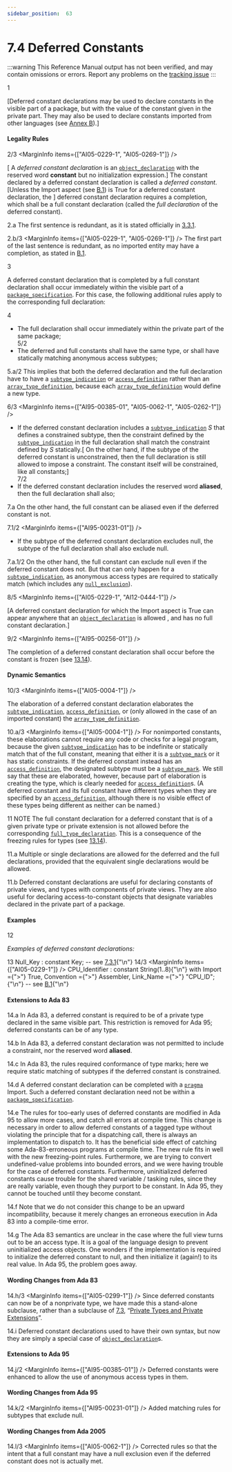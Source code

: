 ```yaml
---
sidebar_position:  63
---
```


# 7.4 Deferred Constants

:::warning
This Reference Manual output has not been verified,
and may contain omissions or errors.
Report any problems on the [tracking issue](https://github.com/ada-lang-io/ada-lang-io/issues/20)
:::


<MarginText>1</MarginText>
<p>[Deferred constant declarations may be used to declare constants in the visible part of a package, but with the value of the constant given in the private part. They may also be used to declare constants imported from other languages (see <a href="../AA-B/">Annex B</a>).] <br /></p>


#### Legality Rules

<MarginText>2/3</MarginText>
<MarginInfo items={["AI05-0229-1", "AI05-0269-1"]} />
<p>[ A <em>deferred constant declaration</em> is an <code><a href="../AA-3/AA-3.3#S0032">object_declaration</a></code> with the reserved word <strong>constant</strong> but no initialization expression.] The constant declared by a deferred constant declaration is called a <em>deferred constant</em>. [Unless the Import aspect (see <a href="../AA-B/AA-B.1">B.1</a>) is True for a deferred constant declaration, the ] deferred constant declaration requires a completion, which shall be a full constant declaration (called the <em>full declaration</em> of the deferred constant). <br /></p>

<MarginText>2.a</MarginText>
<Admonition type="aarm" aarm="proof" title="Proof: ">
<strong></strong>The first sentence is redundant, as it is stated officially in <a href="../AA-3/AA-3.3#Subclause_3.3.1">3.3.1</a>.<br /></Admonition>

<MarginText>2.b/3</MarginText>
<MarginInfo items={["AI05-0229-1", "AI05-0269-1"]} />
<Admonition type="aarm" aarm="note" title="Note: ">
The first part of the last sentence is redundant, as no imported entity may have a completion, as stated in <a href="../AA-B/AA-B.1">B.1</a>. <br /></Admonition>

<MarginText>3</MarginText>
<p>A deferred constant declaration that is completed by a full constant declaration shall occur immediately within the visible part of a <code><a href="../AA-7/AA-7.1#S0230">package_specification</a></code>. For this case, the following additional rules apply to the corresponding full declaration: <br /></p>

<MarginText>4</MarginText>
<ul>
<li>The full declaration shall occur immediately within the private part of the same package;<br /></li>
<MarginText>5/2</MarginText>
<MarginInfo items={["AI95-00385-01"]} />
<li>The deferred and full constants shall have the same type, or shall have statically matching anonymous access subtypes; <br /></li>
</ul>
<MarginText>5.a/2</MarginText>
<MarginInfo items={["AI95-00385-01"]} />
<Admonition type="aarm" aarm="ramification" title="Ramification: ">
<strong></strong>This implies that both the deferred declaration and the full declaration have to have a <code><a href="../AA-3/AA-3.2#S0027">subtype_indication</a></code> or <code><a href="../AA-3/AA-3.10#S0084">access_definition</a></code> rather than an <code><a href="../AA-3/AA-3.6#S0051">array_type_definition</a></code>, because each <code><a href="../AA-3/AA-3.6#S0051">array_type_definition</a></code> would define a new type. <br /></Admonition>

<MarginText>6/3</MarginText>
<MarginInfo items={["AI95-00385-01", "AI05-0062-1", "AI05-0262-1"]} />
<ul>
<li>If the deferred constant declaration includes a <code><a href="../AA-3/AA-3.2#S0027">subtype_indication</a></code> <em>S</em> that defines a constrained subtype, then the constraint defined by the <code><a href="../AA-3/AA-3.2#S0027">subtype_indication</a></code> in the full declaration shall match the constraint defined by <em>S</em> statically.[ On the other hand, if the subtype of the deferred constant is unconstrained, then the full declaration is still allowed to impose a constraint. The constant itself will be constrained, like all constants;]<br /></li>
<MarginText>7/2</MarginText>
<MarginInfo items={["AI95-00231-01"]} />
<li>If the deferred constant declaration includes the reserved word <strong>aliased</strong>, then the full declaration shall also; <br /></li>
</ul>
<MarginText>7.a</MarginText>
<Admonition type="aarm" aarm="ramification" title="Ramification: ">
<strong></strong>On the other hand, the full constant can be aliased even if the deferred constant is not. <br /></Admonition>

<MarginText>7.1/2</MarginText>
<MarginInfo items={["AI95-00231-01"]} />
<ul>
<li>If the subtype of the deferred constant declaration excludes null, the subtype of the full declaration shall also exclude null. <br /></li>
</ul>
<MarginText>7.a.1/2</MarginText>
<Admonition type="aarm" aarm="ramification" title="Ramification: ">
<strong></strong>On the other hand, the full constant can exclude null even if the deferred constant does not. But that can only happen for a <code><a href="../AA-3/AA-3.2#S0027">subtype_indication</a></code>, as anonymous access types are required to statically match (which includes any <code><a href="../AA-3/AA-3.10#S0083">null_exclusion</a></code>). <br /></Admonition>

<MarginText>8/5</MarginText>
<MarginInfo items={["AI05-0229-1", "AI12-0444-1"]} />
<p>[A deferred constant declaration for which the Import aspect is True can  appear anywhere that an <code><a href="../AA-3/AA-3.3#S0032">object_declaration</a></code> is allowed , and has no full constant declaration.]<br /></p>

<MarginText>9/2</MarginText>
<MarginInfo items={["AI95-00256-01"]} />
<p>The completion of a deferred constant declaration shall occur before the constant is frozen (see <a href="../AA-13/AA-13.14">13.14</a>).<br /></p>


#### Dynamic Semantics

<MarginText>10/3</MarginText>
<MarginInfo items={["AI05-0004-1"]} />
<p>The elaboration of a deferred constant declaration elaborates the <code><a href="../AA-3/AA-3.2#S0027">subtype_indication</a></code>, <code><a href="../AA-3/AA-3.10#S0084">access_definition</a></code>, or (only allowed in the case of an imported constant) the <code><a href="../AA-3/AA-3.6#S0051">array_type_definition</a></code>. <br /></p>

<MarginText>10.a/3</MarginText>
<MarginInfo items={["AI05-0004-1"]} />
<Admonition type="aarm" aarm="ramification" title="Ramification: ">
<strong></strong>For nonimported constants, these elaborations cannot require any code or checks for a legal program, because the given <code><a href="../AA-3/AA-3.2#S0027">subtype_indication</a></code> has to be indefinite or statically match that of the full constant, meaning that either it is a <code><a href="../AA-3/AA-3.2#S0028">subtype_mark</a></code> or it has static constraints. If the deferred constant instead has an <code><a href="../AA-3/AA-3.10#S0084">access_definition</a></code>, the designated subtype must be a <code><a href="../AA-3/AA-3.2#S0028">subtype_mark</a></code>. We still say that these are elaborated, however, because part of elaboration is creating the type, which is clearly needed for <code><a href="../AA-3/AA-3.10#S0084">access_definition</a></code>s. (A deferred constant and its full constant have different types when they are specified by an <code><a href="../AA-3/AA-3.10#S0084">access_definition</a></code>, although there is no visible effect of these types being different as neither can be named.) <br /></Admonition>

<MarginText>11</MarginText>
<Admonition type="aarm" aarm="note" title="Note: ">
NOTE   The full constant declaration for a deferred constant that is of a given private type or private extension is not allowed before the corresponding <code><a href="../AA-3/AA-3.2#S0024">full_type_declaration</a></code>. This is a consequence of the freezing rules for types (see <a href="../AA-13/AA-13.14">13.14</a>). <br /></Admonition>

<MarginText>11.a</MarginText>
<Admonition type="aarm" aarm="ramification" title="Ramification: ">
<strong></strong>Multiple or single declarations are allowed for the deferred and the full declarations, provided that the equivalent single declarations would be allowed.<br /></Admonition>

<MarginText>11.b</MarginText>
<Admonition type="aarm" aarm="note" title="Note: ">
Deferred constant declarations are useful for declaring constants of private views, and types with components of private views. They are also useful for declaring access-to-constant objects that designate variables declared in the private part of a package. <br /></Admonition>


#### Examples

<MarginText>12</MarginText>
<p><em>Examples of deferred constant declarations:</em> <br /></p>

<MarginText>13</MarginText>
<CodeBlock language="ada">
Null_Key : constant Key;      -- see <a href="../AA-7/AA-7.3#Subclause_7.3.1">7.3.1</a>{"\n"}
<MarginText>14/3</MarginText>
<MarginInfo items={["AI05-0229-1"]} />
CPU_Identifier : constant String(1..8){"\n"}   with Import ={">"} True, Convention ={">"} Assembler, Link_Name ={">"} "CPU_ID";{"\n"}                              -- see <a href="../AA-B/AA-B.1">B.1</a>{"\n"}

</CodeBlock>

#### Extensions to Ada 83

<MarginText>14.a</MarginText>
<Admonition type="aarm" aarm="note" title="Note: ">
In Ada 83, a deferred constant is required to be of a private type declared in the same visible part. This restriction is removed for Ada 95; deferred constants can be of any type.<br /></Admonition>

<MarginText>14.b</MarginText>
<Admonition type="aarm" aarm="note" title="Note: ">
In Ada 83, a deferred constant declaration was not permitted to include a constraint, nor the reserved word <strong>aliased</strong>.<br /></Admonition>

<MarginText>14.c</MarginText>
<Admonition type="aarm" aarm="note" title="Note: ">
In Ada 83, the rules required conformance of type marks; here we require static matching of subtypes if the deferred constant is constrained.<br /></Admonition>

<MarginText>14.d</MarginText>
<Admonition type="aarm" aarm="note" title="Note: ">
A deferred constant declaration can be completed with a <code><a href="../AA-2/AA-2.8#S0019">pragma</a></code> Import. Such a deferred constant declaration need not be within a <code><a href="../AA-7/AA-7.1#S0230">package_specification</a></code>.<br /></Admonition>

<MarginText>14.e</MarginText>
<Admonition type="aarm" aarm="note" title="Note: ">
The rules for too-early uses of deferred constants are modified in Ada 95 to allow more cases, and catch all errors at compile time. This change is necessary in order to allow deferred constants of a tagged type without violating the principle that for a dispatching call, there is always an implementation to dispatch to. It has the beneficial side effect of catching some Ada-83-erroneous programs at compile time. The new rule fits in well with the new freezing-point rules. Furthermore, we are trying to convert undefined-value problems into bounded errors, and we were having trouble for the case of deferred constants. Furthermore, uninitialized deferred constants cause trouble for the shared variable / tasking rules, since they are really variable, even though they purport to be constant. In Ada 95, they cannot be touched until they become constant.<br /></Admonition>

<MarginText>14.f</MarginText>
<Admonition type="aarm" aarm="note" title="Note: ">
Note that we do not consider this change to be an upward incompatibility, because it merely changes an erroneous execution in Ada 83 into a compile-time error.<br /></Admonition>

<MarginText>14.g</MarginText>
<Admonition type="aarm" aarm="note" title="Note: ">
The Ada 83 semantics are unclear in the case where the full view turns out to be an access type. It is a goal of the language design to prevent uninitialized access objects. One wonders if the implementation is required to initialize the deferred constant to null, and then initialize it (again!) to its real value. In Ada 95, the problem goes away. <br /></Admonition>


#### Wording Changes from Ada 83

<MarginText>14.h/3</MarginText>
<MarginInfo items={["AI05-0299-1"]} />
<Admonition type="aarm" aarm="note" title="Note: ">
Since deferred constants can now be of a nonprivate type, we have made this a stand-alone subclause, rather than a subclause of <a href="../AA-7/AA-7.3">7.3</a>, &ldquo;<a href="../AA-7/AA-7.3">Private Types and Private Extensions</a>&rdquo;.<br /></Admonition>

<MarginText>14.i</MarginText>
<Admonition type="aarm" aarm="note" title="Note: ">
Deferred constant declarations used to have their own syntax, but now they are simply a special case of <code><a href="../AA-3/AA-3.3#S0032">object_declaration</a></code>s. <br /></Admonition>


#### Extensions to Ada 95

<MarginText>14.j/2</MarginText>
<MarginInfo items={["AI95-00385-01"]} />
<Admonition type="aarm" aarm="note" title="Note: ">
Deferred constants were enhanced to allow the use of anonymous access types in them. <br /></Admonition>


#### Wording Changes from Ada 95

<MarginText>14.k/2</MarginText>
<MarginInfo items={["AI95-00231-01"]} />
<Admonition type="aarm" aarm="note" title="Note: ">
Added matching rules for subtypes that exclude null. <br /></Admonition>


#### Wording Changes from Ada 2005

<MarginText>14.l/3</MarginText>
<MarginInfo items={["AI05-0062-1"]} />
<Admonition type="aarm" aarm="correction" title="Correction:">
<strong></strong> Corrected rules so that the intent that a full constant may have a null exclusion even if the deferred constant does not is actually met. <br /></Admonition>

